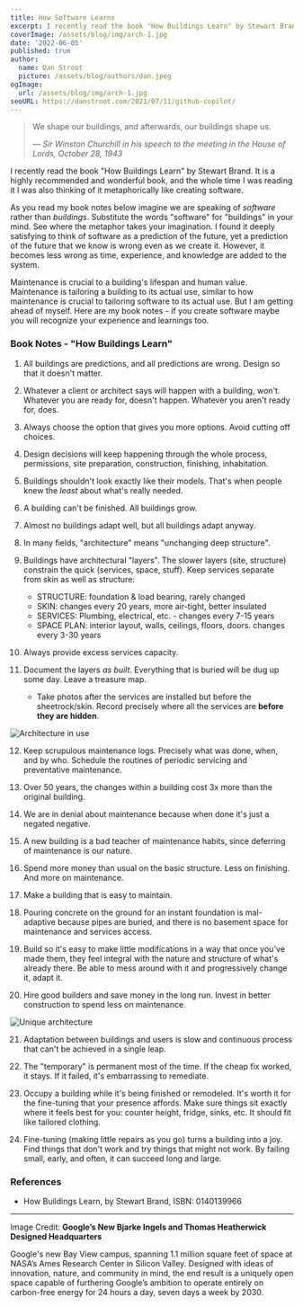 ```yaml
---
title: How Software Learns
excerpt: I recently read the book "How Buildings Learn" by Stewart Brand. The main idea is that all buildings are predictions, and all predictions are wrong, so design them to be easy to change. It is a wonderful book, and the whole time I was reading it I was also thinking of it metaphorically as creating software.
coverImage: /assets/blog/img/arch-1.jpg
date: '2022-06-05'
published: true
author:
  name: Dan Stroot
  picture: /assets/blog/authors/dan.jpeg
ogImage:
  url: /assets/blog/img/arch-1.jpg
seoURL: https://danstroot.com/2021/07/11/github-copilot/
---
```


> We shape our buildings, and afterwards, our buildings shape us.
>
> <cite>&mdash; Sir Winston Churchill in his speech to the meeting in the House of Lords, October 28, 1943</cite>

I recently read the book "How Buildings Learn" by Stewart Brand. It is a highly recommended and wonderful book, and the whole time I was reading it I was also thinking of it metaphorically like creating software.

As you read my book notes below imagine we are speaking of _software_ rather than _buildings_. Substitute the words "software" for "buildings" in your mind. See where the metaphor takes your imagination. I found it deeply satisfying to think of software as a prediction of the future, yet a prediction of the future that we know is wrong even as we create it. However, it becomes less wrong as time, experience, and knowledge are added to the system.

Maintenance is crucial to a building's lifespan and human value. Maintenance is tailoring a building to its actual use, similar to how maintenance is crucial to tailoring software to its actual use. But I am getting ahead of myself. Here are my book notes - if you create software maybe you will recognize your experience and learnings too.

### Book Notes - "How Buildings Learn"

1. All buildings are predictions, and all predictions are wrong. Design so that it doesn't matter.

2. Whatever a client or architect says will happen with a building, won't. Whatever you are ready for, doesn't happen. Whatever you aren't ready for, does.

3. Always choose the option that gives you more options. Avoid cutting off choices.

4. Design decisions will keep happening through the whole process, permissions, site preparation, construction, finishing, inhabitation.

5. Buildings shouldn't look exactly like their models. That's when people knew the _least_ about what's really needed.

6. A building can't be finished. All buildings grow.

7. Almost no buildings adapt well, but all buildings adapt anyway.

8. In many fields, "architecture" means "unchanging deep structure".

9. Buildings have architectural "layers". The slower layers (site, structure) constrain the quick (services, space, stuff). Keep services separate from skin as well as structure:
    * STRUCTURE: foundation & load bearing, rarely changed
    * SKIN: changes every 20 years, more air-tight, better insulated
    * SERVICES: Plumbing, electrical, etc. - changes every 7-15 years
    * SPACE PLAN: interior layout, walls, ceilings, floors, doors. changes every 3-30 years

10. Always provide excess services capacity. 

11. Document the layers _as built_. Everything that is buried will be dug up some day. Leave a treasure map.
    * Take photos after the services are installed but before the sheetrock/skin. Record precisely where all the services are **before they are hidden**.

![Architecture in use](/assets/blog/img/arch-2.jpg)

12. Keep scrupulous maintenance logs. Precisely what was done, when, and by who. Schedule the routines of periodic servicing and preventative maintenance.

13. Over 50 years, the changes within a building cost 3x more than the original building.

14. We are in denial about maintenance because when done it's just a negated negative.

15. A new building is a bad teacher of maintenance habits, since deferring of maintenance is our nature.

16. Spend more money than usual on the basic structure. Less on finishing. And more on maintenance.

17. Make a building that is easy to maintain.

18. Pouring concrete on the ground for an instant foundation is mal-adaptive because pipes are buried, and there is no basement space for maintenance and services access.

19. Build so it's easy to make little modifications in a way that once you've made them, they feel integral with the nature and structure of what's already there. Be able to mess around with it and progressively change it, adapt it.

20. Hire good builders and save money in the long run. Invest in better construction to spend less on maintenance.

![Unique architecture](/assets/blog/img/arch-3.jpg)

21. Adaptation between buildings and users is slow and continuous process that can't be achieved in a single leap.

22. The "temporary" is permanent most of the time. If the cheap fix worked, it stays. If it failed, it's embarrassing to remediate.

23. Occupy a building while it's being finished or remodeled. It's worth it for the fine-tuning that your presence affords. Make sure things sit exactly where it feels best for you: counter height, fridge, sinks, etc. It should fit like tailored clothing.

24. Fine-tuning (making little repairs as you go) turns a building into a joy. Find things that don't work and try things that might not work. By failing small, early, and often, it can succeed long and large.

### References

- How Buildings Learn, by Stewart Brand, ISBN: 0140139966

---

Image Credit: **Google’s New Bjarke Ingels and Thomas Heatherwick Designed Headquarters**

<span className="text-sm">
Google's new Bay View campus, spanning 1.1 million square feet of space at NASA’s Ames Research Center in Silicon Valley. Designed with ideas of innovation, nature, and community in mind, the end result is a uniquely open space capable of furthering Google’s ambition to operate entirely on carbon-free energy for 24 hours a day, seven days a week by 2030.
</span>
